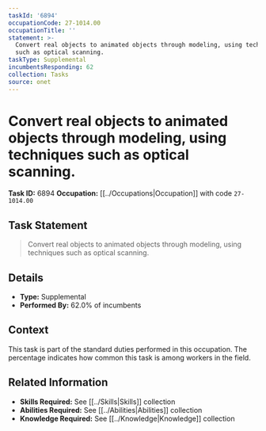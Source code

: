 ```yaml
---
taskId: '6894'
occupationCode: 27-1014.00
occupationTitle: ''
statement: >-
  Convert real objects to animated objects through modeling, using techniques
  such as optical scanning.
taskType: Supplemental
incumbentsResponding: 62
collection: Tasks
source: onet
---
```

# Convert real objects to animated objects through modeling, using techniques such as optical scanning.

**Task ID:** 6894
**Occupation:** [[../Occupations|Occupation]] with code `27-1014.00`

## Task Statement

> Convert real objects to animated objects through modeling, using techniques such as optical scanning.

## Details

- **Type:** Supplemental
- **Performed By:** 62.0% of incumbents

## Context

This task is part of the standard duties performed in this occupation. The percentage indicates how common this task is among workers in the field.

## Related Information

- **Skills Required:** See [[../Skills|Skills]] collection
- **Abilities Required:** See [[../Abilities|Abilities]] collection
- **Knowledge Required:** See [[../Knowledge|Knowledge]] collection
